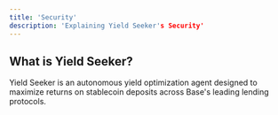 ```yaml
---
title: 'Security'
description: 'Explaining Yield Seeker's Security'
---
```


## What is Yield Seeker? 

Yield Seeker is an autonomous yield optimization agent designed to maximize returns on stablecoin deposits across Base's leading lending protocols.
